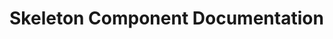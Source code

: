 
<Meta of={SkeletonStories} />

# Skeleton Component Documentation

<Title />
<Subtitle />
<Description />

### Primary Skeleton Example

This is the primary example of the `Skeleton` component usage.

<Primary />

### Skeleton Controls

You can adjust the properties for the main `Skeleton` component here.

<Controls of={SkeletonStories.DefaultSkeleton} />

### Additional Stories

Below are additional variations of the `Skeleton` component with different configurations.

<Stories />
